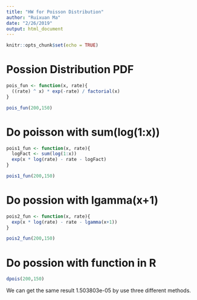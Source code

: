```yaml
---
title: "HW for Poisson Distribution"
author: "Ruixuan Ma"
date: "2/26/2019"
output: html_document
---
```


```r
knitr::opts_chunk$set(echo = TRUE)
```


# Possion Distribution PDF
```r
pois_fun <- function(x, rate){
  ((rate) ^ x) * exp(-rate) / factorial(x)
}

pois_fun(200,150)

```

# Do poisson with sum(log(1:x))
```r
pois1_fun <- function(x, rate){
  logFact <- sum(log(1:x))
  exp(x * log(rate) - rate - logFact)
}

pois1_fun(200,150)
```

# Do possion with lgamma(x+1)
```r
pois2_fun <- function(x, rate){
  exp(x * log(rate) - rate - lgamma(x+1))
}

pois2_fun(200,150)

```

# Do possion with function in R
```r
dpois(200,150)
```

We can get the same result 1.503803e-05 by use three different methods.

